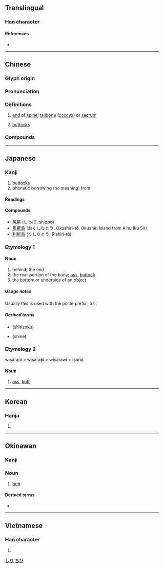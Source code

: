 {{character info/new}}
==Translingual==

===Han character===
{{Han char|rn=44|rad=尸|as=02|sn=5|four=77217|canj=SKN|ids=⿸尸九}}

====References====
* {{Han ref|kx=0300.020|dkj=07634|dj=0595.120|hdz=20965.050|uh=5C3B|ud=23611|bh=C975|bd=51573}}

----

==Chinese==
{{zh-forms}}

===Glyph origin===
{{Han etym}}

===Pronunciation===
{{zh-pron
|m=kāo
|m-s=gou1/kao1
|m-s_note=gou1 - vernacular (usually written {{zh-l|溝|tr=-}}); kao1 - literary
|c=haau1,hou1
|h=pfs=
|md=
|mn=kha
|mn_note=Substitute
|w=
|mc=y
|oc=y
|cat=n
}}

===Definitions===
{{zh-hanzi}}

# {{lb|zh|anatomy}} [[end]] of [[spine]]; [[tailbone]] ([[coccyx]]) or [[sacrum]]
# {{lb|zh|anatomy}} [[buttocks]]

===Compounds===
{{zh-der|尻川|尻脊骿|尻輪神馬|尻骨|尻輿神馬|尻坐|首下尻高|赤尻}}

----

==Japanese==

===Kanji===
{{ja-kanji|grade=c|rs=尸02}}

# [[buttocks]]
# phonetic borrowing (no meaning) from {{cog|ain|シㇼ|tr=sir||place, island}}

====Readings====
{{ja-readings
|goon=こう<かう
|kanon=こう<かう
|kun=しり-
}}

====Compounds====
* [[尻尾]] (しっぽ, shippo)
* [[奥尻島]] (おくしりとう, Okushiri-tō, Okushiri Island from Ainu Iku Sir)
* [[利尻島]] (りしりとう, Rishiri-tō)

===Etymology 1===

====Noun====
{{ja-noun|しり}}

# behind; the end
# the rear portion of the body; [[ass]], [[buttock]]
# the bottom or underside of an object

=====Usage notes=====
Usually this is used with the polite prefix {{l|ja|御-|tr=o-}}, as {{l|ja|お尻}}.

=====Derived terms=====
* {{l|ja|退く}} (shirizoku)
* {{l|ja|後方}} (shirie)

===Etymology 2===
wisarapi > wisaraɸi > wisarawi > isarai.

====Noun====
{{ja-noun|いさらい|hhira=ゐさらひ}}

# [[ass]], [[butt]]

[[Category:Japanese basic words|しり]]

----

==Korean==

===Hanja===
{{ko-hanja|hangeul=고|rv=go|mr=ko}}

# {{defn|lang=ko|sort=尸02}}

----

==Okinawan==

===Kanji===
{{head|ryu|kanji|hiragana|ちび|romaji|chibi}}

===Noun===
{{head|ryu|noun|hiragana|ちび|romaji|chibi}}

# [[butt]]

====Derived terms====
* {{l|ryu|尻ぬ目|tr=[[ちびぬみー]], ''[[chibi nu mī]]''||[[anus]]}}

[[Category:ryu:Buttocks|ちび]]

----

==Vietnamese==

===Han character===
{{vi-hantu|[[khào]]|rs=尸02}}

# {{defn|lang=vi|sort=尸02}}